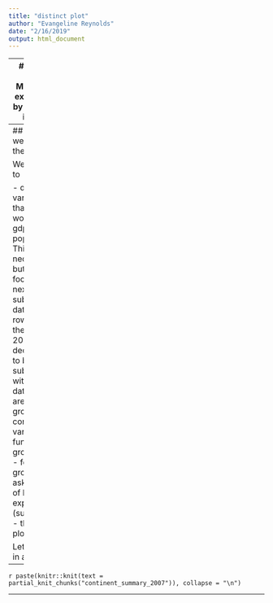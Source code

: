 ```yaml
---
title: "distinct plot"
author: "Evangeline Reynolds"
date: "2/16/2019"
output: html_document
---
```



---
## Target output: Median life expectency by continent in 2007

```r
gapminder %>% 
  select(-pop, -gdpPercap) %>% 
  filter(year == 2007) %>% 
  group_by(continent) %>% 
  summarise(median_life_exp = 
              median(lifeExp)) %>% 
  ggplot() +
  aes(x = continent) +
  aes(y = median_life_exp) +
  geom_point(color = "blue", size = 3, 
             alpha = .4) +
  scale_y_continuous(limits = c(0,85)) +
  labs(title = "Median life expectency by continent in 2007") +
  labs(subtitle = "Data Source: Gapminder package in R") +
  labs(x = "") +
  labs(y = "Median life expectancy") +
  labs(caption = "Vis: Gina Reynolds for 'Tidyverse in Action'") +
  theme_minimal()
```

---
## How do we get there?

We are going to 

- drop variables that we won't use, gdp and population.  This isn't necessary but helps us focus on the next steps. 
- subset the data to the rows where the year is 2007
- then declare there to be subsets within the data which are the groups in the continent variable (the function is group_by()).  
- for each group, we'll ask for mean of life expectancy (summarize). 
- then we'll plot  

Let's see this in action. 

---


`r paste(knitr::knit(text = partial_knit_chunks("continent_summary_2007")), collapse = "\n")`

---